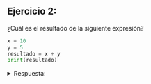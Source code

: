 ## Ejercicio 2:
¿Cuál es el resultado de la siguiente expresión?

```python
x = 10
y = 5
resultado = x + y
print(resultado)
```
<details>
<summary>Respuesta:</summary>
El resultado de la expresión es 15, ya que se suman los valores de las variables `x` (10) y `y` (5).
</details>